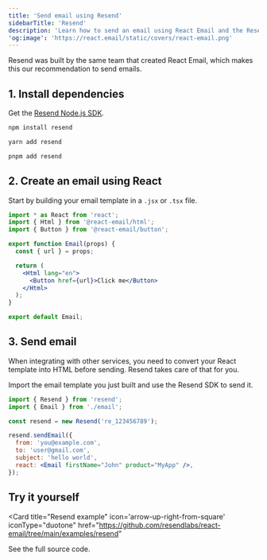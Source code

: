 ```yaml
---
title: 'Send email using Resend'
sidebarTitle: 'Resend'
description: 'Learn how to send an email using React Email and the Resend Node.js SDK.'
'og:image': 'https://react.email/static/covers/react-email.png'
---
```


<Tip>Resend was built by the same team that created React Email, which makes this our recommendation to send emails.</Tip>

## 1. Install dependencies

Get the [Resend Node.js SDK](https://www.npmjs.com/package/resend).

<CodeGroup>

```sh npm
npm install resend
```

```sh yarn
yarn add resend
```

```sh pnpm
pnpm add resend
```

</CodeGroup>

## 2. Create an email using React

Start by building your email template in a `.jsx` or `.tsx` file.

```jsx email.jsx
import * as React from 'react';
import { Html } from '@react-email/html';
import { Button } from '@react-email/button';

export function Email(props) {
  const { url } = props;

  return (
    <Html lang="en">
      <Button href={url}>Click me</Button>
    </Html>
  );
}

export default Email;
```

## 3. Send email

<Info>When integrating with other services, you need to convert your React template into HTML before sending. Resend takes care of that for you.</Info>

Import the email template you just built and use the Resend SDK to send it.

```jsx index.jsx
import { Resend } from 'resend';
import { Email } from './email';

const resend = new Resend('re_123456789');

resend.sendEmail({
  from: 'you@example.com',
  to: 'user@gmail.com',
  subject: 'hello world',
  react: <Email firstName="John" product="MyApp" />,
});
```

## Try it yourself

<Card
  title="Resend example"
  icon='arrow-up-right-from-square'
  iconType="duotone"
  href="https://github.com/resendlabs/react-email/tree/main/examples/resend"
>
  See the full source code.
</Card>
